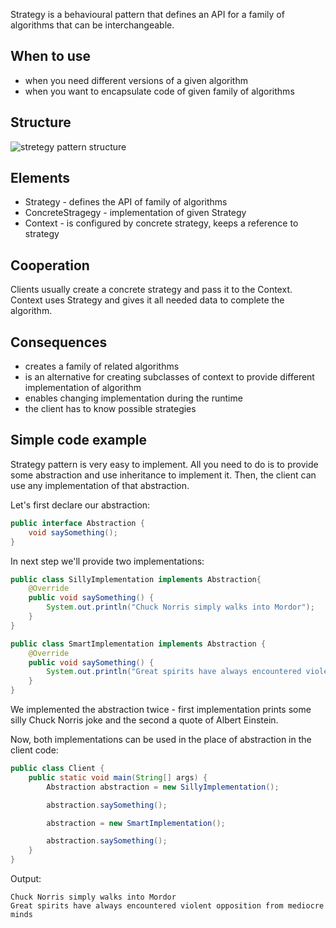 Strategy is a behavioural pattern that defines an API for a family of algorithms that can be interchangeable.

## When to use
- when you need different versions of a given algorithm
- when you want to encapsulate code of given family of algorithms

## Structure
<Image src="../../assets/strategy.png" alt="stretegy pattern structure" />

<br />

## Elements
- Strategy - defines the API of family of algorithms
- ConcreteStragegy - implementation of given Strategy
- Context - is configured by concrete strategy, keeps a reference to strategy

## Cooperation
Clients usually create a concrete strategy and pass it to the Context.
Context uses Strategy and gives it all needed data to complete the algorithm.

## Consequences
- creates a family of related algorithms
- is an alternative for creating subclasses of context to provide different implementation of algorithm
- enables changing implementation during the runtime
- the client has to know possible strategies

## Simple code example
Strategy pattern is very easy to implement. All you need to do is to provide some abstraction and use inheritance to implement it.
Then, the client can use any implementation of that abstraction.

Let's first declare our abstraction:

```java
public interface Abstraction {
    void saySomething();
}
```

In next step we'll provide two implementations:

```java
public class SillyImplementation implements Abstraction{
    @Override
    public void saySomething() {
        System.out.println("Chuck Norris simply walks into Mordor");
    }
}

public class SmartImplementation implements Abstraction {
    @Override
    public void saySomething() {
        System.out.println("Great spirits have always encountered violent opposition from mediocre minds");
    }
}
```

We implemented the abstraction twice - first implementation prints some silly Chuck Norris joke and the second a quote of Albert Einstein.

Now, both implementations can be used in the place of abstraction in the client code:

```java
public class Client {
    public static void main(String[] args) {
        Abstraction abstraction = new SillyImplementation();

        abstraction.saySomething();

        abstraction = new SmartImplementation();

        abstraction.saySomething();
    }
}
```

Output:

```
Chuck Norris simply walks into Mordor
Great spirits have always encountered violent opposition from mediocre minds
```